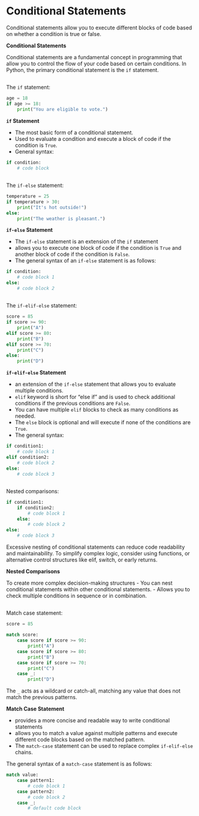 # Conditional Statements
Conditional statements allow you to execute different blocks of code based on whether a condition is true or false.

::: {.notes}
**Conditional Statements**

Conditional statements are a fundamental concept in programming that allow you to control the flow of your code based on certain conditions. In Python, the primary conditional statement is the `if` statement.
:::


## {data-menu-title="if Statement"}

The `if` statement:

```python
age = 18
if age >= 18:
    print("You are eligible to vote.")
```

::: {.notes}
**`if` Statement**

- The most basic form of a conditional statement. 
- Used to evaluate a condition and execute a block of code if the condition is `True`. 
- General syntax:

```python
if condition:
    # code block
```
:::


## {data-menu-title="if-else Statement"}

The `if-else` statement:

```python
temperature = 25
if temperature > 30:
    print("It's hot outside!")
else:
    print("The weather is pleasant.")
```

::: {.notes}
**`if-else` Statement**

- The `if-else` statement is an extension of the `if` statement
- allows you to execute one block of code if the condition is `True` and another block of code if the condition is `False`. 
- The general syntax of an `if-else` statement is as follows:

```python
if condition:
    # code block 1
else:
    # code block 2
```
:::

## {data-menu-title="if-elif-else Statement"}

The `if-elif-else` statement:

```python
score = 85
if score >= 90:
    print("A")
elif score >= 80:
    print("B")
elif score >= 70:
    print("C")
else:
    print("D")
```

::: {.notes}
**`if-elif-else` Statement**

- an extension of the `if-else` statement that allows you to evaluate multiple conditions. 
- `elif` keyword is short for "else if" and is used to check additional conditions if the previous conditions are `False`.
- You can have multiple `elif` blocks to check as many conditions as needed.
- The `else` block is optional and will execute if none of the conditions are `True`.
- The general syntax:

```python
if condition1:
    # code block 1
elif condition2:
    # code block 2
else:
    # code block 3
```
:::


## {data-menu-title="Nested Comparisons"}

Nested comparisons:

```python
if condition1:
    if condition2:
        # code block 1
    else:
        # code block 2
else:
    # code block 3
```

::: {.callout-important}
Excessive nesting of conditional statements can reduce code readability and maintainability. To simplify complex logic, consider using functions, or alternative control structures like elif, switch, or early returns.
:::

::: {.notes}
**Nested Comparisons**

To create more complex decision-making structures
- You can nest conditional statements within other conditional statements.
- Allows you to check multiple conditions in sequence or in combination.
:::


## {data-menu-title="Match Case Statement"}

Match case statement:

```python
score = 85

match score:
    case score if score >= 90:
        print("A")
    case score if score >= 80:
        print("B")
    case score if score >= 70:
        print("C")
    case _:
        print("D")
```

::: {.callout-note}
The `_` acts as a wildcard or catch-all, matching any value that does not match the previous patterns.
:::

::: {.notes}
**Match Case Statement**

- provides a more concise and readable way to write conditional statements
- allows you to match a value against multiple patterns and execute different code blocks based on the matched pattern. 
- The `match-case` statement can be used to replace complex `if-elif-else` chains.

The general syntax of a `match-case` statement is as follows:

```python
match value:
    case pattern1:
        # code block 1
    case pattern2:
        # code block 2
    case _:
        # default code block
```
:::